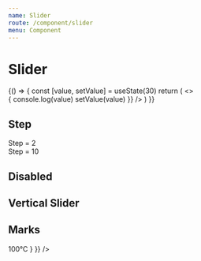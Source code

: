 ```yaml
---
name: Slider
route: /component/slider
menu: Component
---
```



# Slider

<Playground>
  {() => {
    const [value, setValue] = useState(30)
    return (
      <>
        <Slider defaultValue={30} />
        <br />
        <Slider
          value={value}
          onChange={(value) => {
            console.log(value)
            setValue(value)
          }}
        />
      </>
    )
  }}
</Playground>

## Step

<Playground>
  <Text>Step = 2</Text>
  <Slider defaultValue={30} step={2} />
  <br />
  <Text>Step = 10</Text>
  <Slider defaultValue={30} step={10} />
</Playground>

## Disabled

<Playground>
  <Slider defaultValue={30} disabled />
</Playground>

## Vertical Slider

<Playground>
  <div style={{ height: 300 }}>
    <Slider defaultValue={30} vertical />
  </div>
</Playground>

## Marks

<Playground>
  <Slider
    defaultValue={30}
    marks={{
      0: '0°C',
      26: '26°C',
      37: '37°C',
      100: {
        style: {
          color: '#f50'
        },
        label: <strong>100°C</strong>
      }
    }}
  />
</Playground>
